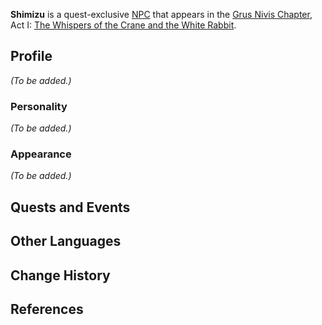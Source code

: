 {{Meta
<!-- Remove this template after adding the missing info -->
|missing_NPC_profile  = yes
}}
{{Character Infobox
|type             = Quest NPC
|image            = NPC Shimizu.png
|region           = Inazuma
|title            = Fortune Slip Vendor
|voiceEN          = 
|voiceKR          = [https://namu.wiki/w/나은혁 Na Eun-hyeok ({{ko|나은혁}})]<ref>YouTube: [https://youtu.be/dZGDN2i-Gxc KR VA Self Announcement]</ref>
}}
'''Shimizu''' is a quest-exclusive [[NPC]] that appears in the [[Grus Nivis Chapter]], Act I: [[The Whispers of the Crane and the White Rabbit]].
<!--
==Location==
<gallery>
NPC Location Shimizu.png|Shimizu's location
NPC Location Shimizu Context.png|Additional context
</gallery>
-->
==Profile==
<!-- detailed story/lore information goes here -->
''(To be added.)''

===Personality===
''(To be added.)''

===Appearance===
''(To be added.)''

==Quests and Events==
{{Quests and Events}}

==Other Languages==
{{Other Languages
|default_hidden = 1
|en      = Shimizu
|zhs     = 清水
|zhs_rm  = Qīngshuǐ
|zht     = 清水
|zht_rm  = Qīngshuǐ
|ja      = 清水
|ja_rm   = Shimizu
|ko      = 시미즈
|ko_rm   = Simijeu
|es      = Shimizu
|fr      = Shimizu
|ru      = Симидзу
|th      = Shimizu
|vi      = Shimizu
|de      = Shimizu
|id      = Shimizu
|pt      = Shimizu
|tr      = Shimizu
|it      = Shimizu
}}

==Change History==
{{Change History|2.0}}

==References==
{{Reflist}}